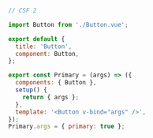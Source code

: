 ```js
// CSF 2

import Button from './Button.vue';

export default {
  title: 'Button',
  component: Button,
};

export const Primary = (args) => ({
  components: { Button },
  setup() {
    return { args };
  },
  template: '<Button v-bind="args" />',
});
Primary.args = { primary: true };
```
